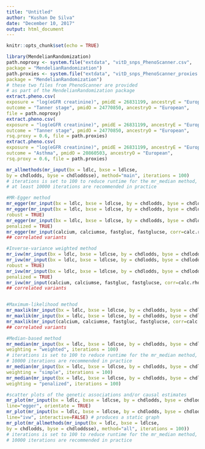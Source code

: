 ---
title: "Untitled"
author: "Kushan De Silva"
date: "December 10, 2017"
output: html_document
---

```{r setup, include=FALSE}
knitr::opts_chunk$set(echo = TRUE)
```

```{r}
library(MendelianRandomization)
path.noproxy <- system.file("extdata", "vitD_snps_PhenoScanner.csv",
package = "MendelianRandomization")
path.proxies <- system.file("extdata", "vitD_snps_PhenoScanner_proxies.csv",
package = "MendelianRandomization")
# these two files from PhenoScanner are provided
# as part of the MendelianRandomization package
extract.pheno.csv(
exposure = "log(eGFR creatinine)", pmidE = 26831199, ancestryE = "European",
outcome = "Tanner stage", pmidO = 24770850, ancestryO = "European",
file = path.noproxy)
extract.pheno.csv(
exposure = "log(eGFR creatinine)", pmidE = 26831199, ancestryE = "European",
outcome = "Tanner stage", pmidO = 24770850, ancestryO = "European",
rsq.proxy = 0.6, file = path.proxies)
extract.pheno.csv(
exposure = "log(eGFR creatinine)", pmidE = 26831199, ancestryE = "European",
outcome = "Asthma", pmidO = 20860503, ancestryO = "European",
rsq.proxy = 0.6, file = path.proxies)

mr_allmethods(mr_input(bx = ldlc, bxse = ldlcse,
by = chdlodds, byse = chdloddsse), method="main", iterations = 100)
# iterations is set to 100 to reduce runtime for the mr_median method,
# at least 10000 iterations are recommended in practice

#MR-Egger method
mr_egger(mr_input(bx = ldlc, bxse = ldlcse, by = chdlodds, byse = chdloddsse))
mr_egger(mr_input(bx = ldlc, bxse = ldlcse, by = chdlodds, byse = chdloddsse),
robust = TRUE)
mr_egger(mr_input(bx = ldlc, bxse = ldlcse, by = chdlodds, byse = chdloddsse),
penalized = TRUE)
mr_egger(mr_input(calcium, calciumse, fastgluc, fastglucse, corr=calc.rho))
## correlated variants

#Inverse-variance weighted method
mr_ivw(mr_input(bx = ldlc, bxse = ldlcse, by = chdlodds, byse = chdloddsse))
mr_ivw(mr_input(bx = ldlc, bxse = ldlcse, by = chdlodds, byse = chdloddsse),
robust = TRUE)
mr_ivw(mr_input(bx = ldlc, bxse = ldlcse, by = chdlodds, byse = chdloddsse),
penalized = TRUE)
mr_ivw(mr_input(calcium, calciumse, fastgluc, fastglucse, corr=calc.rho))
## correlated variants


#Maximum-likelihood method
mr_maxlik(mr_input(bx = ldlc, bxse = ldlcse, by = chdlodds, byse = chdloddsse))
mr_maxlik(mr_input(bx = ldlc, bxse = ldlcse, by = chdlodds, byse = chdloddsse), psi=0.2)
mr_maxlik(mr_input(calcium, calciumse, fastgluc, fastglucse, corr=calc.rho))
## correlated variants

#Median-based method
mr_median(mr_input(bx = ldlc, bxse = ldlcse, by = chdlodds, byse = chdloddsse),
weighting = "weighted", iterations = 100)
# iterations is set to 100 to reduce runtime for the mr_median method,
# 10000 iterations are recommended in practice
mr_median(mr_input(bx = ldlc, bxse = ldlcse, by = chdlodds, byse = chdloddsse),
weighting = "simple", iterations = 100)
mr_median(mr_input(bx = ldlc, bxse = ldlcse, by = chdlodds, byse = chdloddsse),
weighting = "penalized", iterations = 100)

#scatter plots of the genetic associations and/or causal estimates
mr_plot(mr_input(bx = ldlc, bxse = ldlcse, by = chdlodds, byse = chdloddsse),
line="egger", orientate = TRUE)
mr_plot(mr_input(bx = ldlc, bxse = ldlcse, by = chdlodds, byse = chdloddsse),
line="ivw", interactive=FALSE) # produces a static graph
mr_plot(mr_allmethods(mr_input(bx = ldlc, bxse = ldlcse,
by = chdlodds, byse = chdloddsse), method="all", iterations = 100))
# iterations is set to 100 to reduce runtime for the mr_median method,
# 10000 iterations are recommended in practice



```

